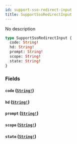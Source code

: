 ```yaml
---
id: support-sso-redirect-input
title: SupportSsoRedirectInput
---
```


No description

```graphql
type SupportSsoRedirectInput {
  code: String!
  hd: String!
  prompt: String!
  scope: String!
  state: String!
}
```

### Fields

#### `code` ([`String!`](/docs/graphql/scalars/string))

#### `hd` ([`String!`](/docs/graphql/scalars/string))

#### `prompt` ([`String!`](/docs/graphql/scalars/string))

#### `scope` ([`String!`](/docs/graphql/scalars/string))

#### `state` ([`String!`](/docs/graphql/scalars/string))
